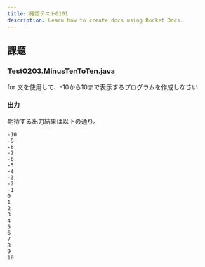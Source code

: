 ```yaml
---
title: 確認テスト0101
description: Learn how to create docs using Rocket Docs.
---
```


## 課題 

### Test0203.MinusTenToTen.java

for 文を使用して、-10から10まで表示するプログラムを作成しなさい

#### 出力
期待する出力結果は以下の通り。

```
-10
-9
-8
-7
-6
-5
-4
-3
-2
-1
0
1
2
3
4
5
6
7
8
9
10
```
